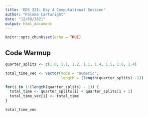 ```yaml
---
title: 'EDS 221: Day 4 Computational Session'
author: "Paloma Cartwright"
date: "12/08/2021"
output: html_document
---
```


```r
knitr::opts_chunk$set(echo = TRUE)
```

## Code Warmup 

```r

quarter_splits <- c(1.0, 1.1, 1.2, 1.1, 1.4, 1.5, 1.6, 1.4)

total_time_vec <- vector(mode = "numeric", 
                         length = (length(quarter_splits) -1))

for(i in 1:(length(quarter_splits) - 1)) {
  total_time <- quarter_splits[i] + quarter_splits[i + 1]
  total_time_vec[i] <- total_time
}

total_time_vec

```

